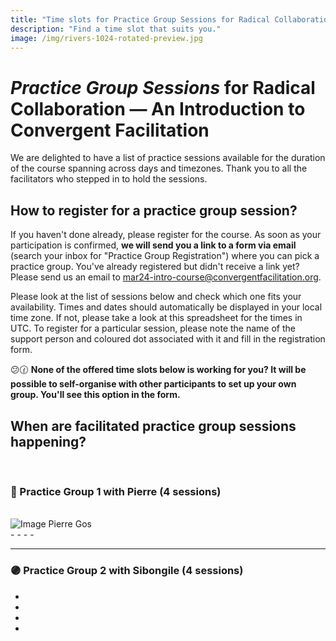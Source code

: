 ```yaml
---
title: "Time slots for Practice Group Sessions for Radical Collaboration — An Introduction to Convergent Facilitation with Paul and Verene"
description: "Find a time slot that suits you."
image: /img/rivers-1024-rotated-preview.jpg
---
```




# *Practice Group Sessions* for Radical Collaboration — An Introduction to Convergent Facilitation 

We are delighted to have a list of practice sessions available for the duration of the course spanning across days and timezones. Thank you to all the facilitators who stepped in to hold the sessions. 

## How to register for a practice group session?

If you haven't done already, please register for the course. As soon as your participation is confirmed, **we will send you a link to a form via email** (search your inbox for "Practice Group Registration") where you can pick a practice group. You've already registered but didn't receive a link yet? Please send us an email to [mar24-intro-course@convergentfacilitation.org](mailto:mar24-intro-course@convergentfacilitation.org).

Please look at the list of sessions below and check which one fits your availability. Times and dates should automatically be displayed in your local time zone. If not, please take a look at this spreadsheet for the times in UTC. To register for a particular session, please note the name of the support person and coloured dot associated with it and fill in the registration form. 

😕🕜 **None of the offered time slots below is working for you? It will be possible to self-organise with other participants to set up your own group. You'll see this option in the form.**

## When are facilitated practice group sessions happening?

<br/> 

### 🔴 Practice Group 1 with Pierre (4 sessions)

   
<br/> 
   
<div className="column-container">
  <div style={{ flex: 1, paddingRight: '10px', textAlign: 'center' }}>
	<img src="/img/pierre_gos.png" alt="Image Pierre Gos" className="round-image" style={{height: "200px", width: "auto"}}/>
  </div>
  <div style={{ flex: 2, paddingLeft: '10px' }}>
	- <LocalTime year={2024} month={3} day={5} startHour={20} startMinute={0} endHour={21} endMinute={0}/>
	- <LocalTime year={2024} month={3} day={12} startHour={20} startMinute={0} endHour={21} endMinute={0}/>
	- <LocalTime year={2024} month={3} day={19} startHour={20} startMinute={0} endHour={21} endMinute={0}/>
	- <LocalTime year={2024} month={3} day={26} startHour={20} startMinute={0} endHour={21} endMinute={0}/>
  </div>
</div>

----

### 🟣 Practice Group 2 with Sibongile (4 sessions)

- <LocalTime year={2024} month={3} day={5} startHour={14} startMinute={0} endHour={17} endMinute={0}/>
- <LocalTime year={2024} month={3} day={12} startHour={15} startMinute={0} endHour={17} endMinute={0}/>
- <LocalTime year={2024} month={3} day={19} startHour={15} startMinute={0} endHour={17} endMinute={0}/>
- <LocalTime year={2024} month={3} day={26} startHour={15} startMinute={0} endHour={17} endMinute={0}/>
